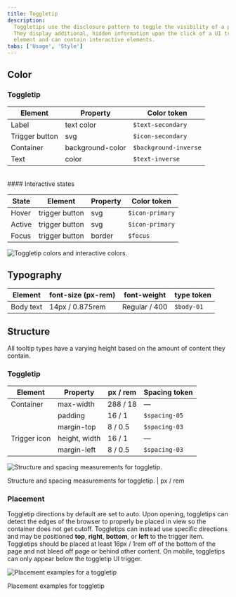 ```yaml
---
title: Toggletip
description:
  Toggletips use the disclosure pattern to toggle the visibility of a popover.
  They display additional, hidden information upon the click of a UI trigger
  element and can contain interactive elements.
tabs: ['Usage', 'Style']
---
```


## Color

### Toggletip

| Element        | Property         | Color token           |
| -------------- | ---------------- | --------------------- |
| Label          | text color       | `$text-secondary`     |
| Trigger button | svg              | `$icon-secondary`     |
| Container      | background-color | `$background-inverse` |
| Text           | color            | `$text-inverse`       |

 <br />
#### Interactive states

| State  | Element        | Property | Color token     |
| ------ | -------------- | -------- | --------------- |
| Hover  | trigger button | svg      | `$icon-primary` |
| Active | trigger button | svg      | `$icon-primary` |
| Focus  | trigger button | border   | `$focus`        |

<Row>
<Column colLg={8}>

![Toggletip colors and interactive colors.](images/toggletip-style-1.png)

</Column>
</Row>

## Typography

| Element   | font-size (px-rem) | font-weight   | type token      |
| --------- | ------------------ | ------------- | --------------- |
| Body text | 14px / 0.875rem    | Regular / 400 | `$body-01` |

## Structure

All tooltip types have a varying height based on the amount of content they
contain.

### Toggletip

| Element      | Property      | px / rem | Spacing token |
| ------------ | ------------- | -------- | ------------- |
| Container    | max-width     | 288 / 18 | —             |
|              | padding       | 16 / 1   | `$spacing-05` |
|              | margin-top    | 8 / 0.5  | `$spacing-03` |
| Trigger icon | height, width | 16 / 1   | —             |
|              | margin-left   | 8 / 0.5  | `$spacing-03` |

<div className="image--fixed">

![Structure and spacing measurements for toggletip.](images/toggletip-style-2.png)

</div>

<Caption>Structure and spacing measurements for toggletip. | px / rem</Caption>

### Placement

Toggletip directions by default are set to auto. Upon opening, toggletips can
detect the edges of the browser to properly be placed in view so the container
does not get cutoff. Toggletips can instead use specific directions and may be
positioned **top**, **right**, **bottom**, or **left** to the trigger item.
Toggletips should be placed at least 16px / 1rem off of the bottom of the page
and not bleed off page or behind other content. On mobile, toggletips can only
appear below the toggletip UI trigger.

<div className="image--fixed">

![Placement examples for a toggletip](images/toggletip-style-3.png)

</div>

<Caption>Placement examples for toggletip</Caption>
